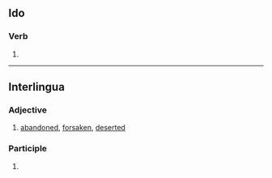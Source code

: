 ==Ido==

===Verb===
{{io-verb form}}

# {{io-form of|abandon}}

----

==Interlingua==

===Adjective===
{{head|ia|adjectives}}

# [[abandoned]], [[forsaken]], [[deserted]]

===Participle===
{{head|ia|participle}}

# {{ia-form of|abandon|ate}}